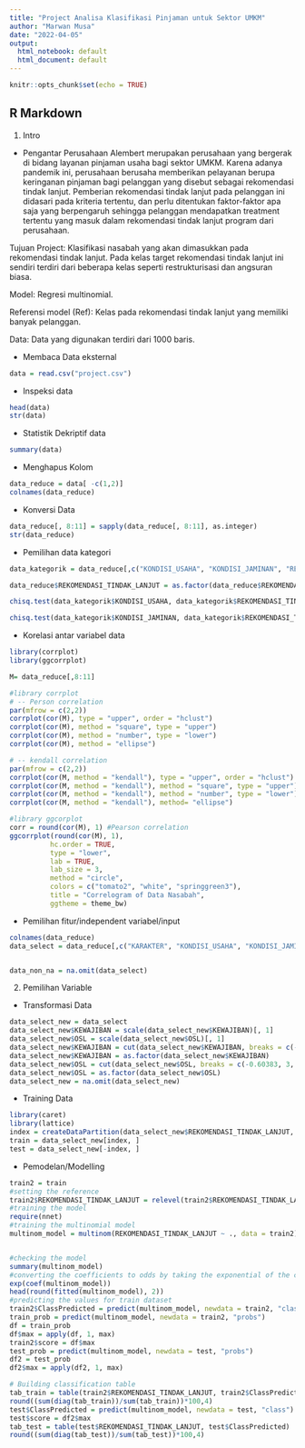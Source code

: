 ```yaml
---
title: "Project Analisa Klasifikasi Pinjaman untuk Sektor UMKM"
author: "Marwan Musa"
date: "2022-04-05"
output:
  html_notebook: default
  html_document: default
---
```


```r
knitr::opts_chunk$set(echo = TRUE)
```

## R Markdown

1. Intro
- Pengantar
Perusahaan Alembert merupakan perusahaan yang bergerak di bidang layanan pinjaman usaha bagi sektor UMKM. Karena adanya pandemik ini, perusahaan berusaha memberikan pelayanan berupa keringanan pinjaman bagi pelanggan yang disebut sebagai rekomendasi tindak lanjut. Pemberian rekomendasi tindak lanjut pada pelanggan ini didasari pada kriteria tertentu, dan perlu ditentukan faktor-faktor apa saja yang berpengaruh sehingga pelanggan mendapatkan treatment tertentu yang masuk dalam rekomendasi tindak lanjut program dari perusahaan.

Tujuan Project: Klasifikasi nasabah yang akan dimasukkan pada rekomendasi tindak lanjut. Pada kelas target rekomendasi tindak lanjut ini sendiri terdiri dari beberapa kelas seperti restrukturisasi dan angsuran biasa.

Model: Regresi multinomial.

Referensi model (Ref): Kelas pada rekomendasi tindak lanjut yang memiliki banyak pelanggan.

Data: Data yang digunakan terdiri dari 1000 baris.

- Membaca Data eksternal
```r
data = read.csv("project.csv")
```

- Inspeksi data
```r
head(data)
str(data)
```

- Statistik Dekriptif data
```r
summary(data)
```

- Menghapus Kolom
```r
data_reduce = data[ -c(1,2)]
colnames(data_reduce)
```

- Konversi Data
```r
data_reduce[, 8:11] = sapply(data_reduce[, 8:11], as.integer)
str(data_reduce)
```

- Pemilihan data kategori
```r
data_kategorik = data_reduce[,c("KONDISI_USAHA", "KONDISI_JAMINAN", "REKOMENDASI_TINDAK_LANJUT")]

data_reduce$REKOMENDASI_TINDAK_LANJUT = as.factor(data_reduce$REKOMENDASI_TINDAK_LANJUT)

chisq.test(data_kategorik$KONDISI_USAHA, data_kategorik$REKOMENDASI_TINDAK_LANJUT)

chisq.test(data_kategorik$KONDISI_JAMINAN, data_kategorik$REKOMENDASI_TINDAK_LANJUT)
```

- Korelasi antar variabel data
```r
library(corrplot)
library(ggcorrplot)

M= data_reduce[,8:11]

#library corrplot
# -- Person correlation
par(mfrow = c(2,2))
corrplot(cor(M), type = "upper", order = "hclust")
corrplot(cor(M), method = "square", type = "upper")
corrplot(cor(M), method = "number", type = "lower")
corrplot(cor(M), method = "ellipse")

# -- kendall correlation
par(mfrow = c(2,2))
corrplot(cor(M, method = "kendall"), type = "upper", order = "hclust")
corrplot(cor(M, method = "kendall"), method = "square", type = "upper")
corrplot(cor(M, method = "kendall"), method = "number", type = "lower")
corrplot(cor(M, method = "kendall"), method= "ellipse")

#library ggcorplot
corr = round(cor(M), 1) #Pearson correlation
ggcorrplot(round(cor(M), 1),
		  hc.order = TRUE,
		  type = "lower",
		  lab = TRUE,
		  lab_size = 3,
		  method = "circle",
		  colors = c("tomato2", "white", "springgreen3"),
		  title = "Correlogram of Data Nasabah",
		  ggtheme = theme_bw)
```

- Pemilihan fitur/independent variabel/input
```r
colnames(data_reduce)
data_select = data_reduce[,c("KARAKTER", "KONDISI_USAHA", "KONDISI_JAMINAN", "STATUS", "KEWAJIBAN", "OSL", "KOLEKTIBILITAS", "REKOMENDASI_TINDAK_LANJUT")]


data_non_na = na.omit(data_select)
```

2. Pemilihan Variable
- Transformasi Data
```r
data_select_new = data_select
data_select_new$KEWAJIBAN = scale(data_select_new$KEWAJIBAN)[, 1]
data_select_new$OSL = scale(data_select_new$OSL)[, 1]
data_select_new$KEWAJIBAN = cut(data_select_new$KEWAJIBAN, breaks = c(-0.354107, 5, 15, 30))
data_select_new$KEWAJIBAN = as.factor(data_select_new$KEWAJIBAN)
data_select_new$OSL = cut(data_select_new$OSL, breaks = c(-0.60383, 3, 10, 15))
data_select_new$OSL = as.factor(data_select_new$OSL)
data_select_new = na.omit(data_select_new)
```

- Training Data
```r
library(caret)
library(lattice)
index = createDataPartition(data_select_new$REKOMENDASI_TINDAK_LANJUT, p = .95, list = FALSE)
train = data_select_new[index, ]
test = data_select_new[-index, ]
```

- Pemodelan/Modelling
```r
train2 = train
#setting the reference
train2$REKOMENDASI_TINDAK_LANJUT = relevel(train2$REKOMENDASI_TINDAK_LANJUT, ref = "Angsuran Biasa")
#training the model
require(nnet)
#training the multinomial model
multinom_model = multinom(REKOMENDASI_TINDAK_LANJUT ~ ., data = train2)


#checking the model
summary(multinom_model)
#converting the coefficients to odds by taking the exponential of the coefficients.
exp(coef(multinom_model))
head(round(fitted(multinom_model), 2))
#predicting the values for train dataset
train2$ClassPredicted = predict(multinom_model, newdata = train2, "class")
train_prob = predict(multinom_model, newdata = train2, "probs")
df = train_prob
df$max = apply(df, 1, max)
train2$score = df$max
test_prob = predict(multinom_model, newdata = test, "probs")
df2 = test_prob
df2$max = apply(df2, 1, max)

# Building classification table
tab_train = table(train2$REKOMENDASI_TINDAK_LANJUT, train2$ClassPredicted)
round((sum(diag(tab_train))/sum(tab_train))*100,4)
test$ClassPredicted = predict(multinom_model, newdata = test, "class")
test$score = df2$max
tab_test = table(test$REKOMENDASI_TINDAK_LANJUT, test$ClassPredicted)
round((sum(diag(tab_test))/sum(tab_test))*100,4)

```

